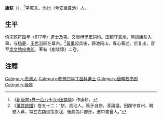 '''康駢'''（{{bd|?||?|}}），<ref>《[[新唐書•巻一百八十九•田頵傳|新唐書•巻一百八十九•田頵傳]]》作康軿。</ref>字駕言。[[池州|池州]]（今[[安徽|安徽]][[貴池|貴池]]）人。

==生平==
僖宗[[乾符|乾符]]四年（877年）進士及第。又舉[[博學宏詞科|博學宏詞科]]。[[田頵|田頵]]守[[宣州|宣州]]，聘請康駢入幕，与[[杨夔|杨夔]]、[[王希羽|王希羽]]同在幕內。<ref>《[[萬姓統譜|萬姓統譜]]》卷五十二：“駢，貴池人。篤于自修，善論議，田頵守宣州，聘駢入幕，常左右頵畫策禦寇，後薦為戶部郎，遷中書舍人。”</ref>[[黃巢|黃巢]]起兵後，歸池阳山，專心著述。后复出，官至[[崇文館|崇文館]][[校書郎|校書郎]]。著有《劇談錄》二卷。

==注釋==
{{reflist}}

{{DEFAULTSORT:K}}
[[Category:贵池人|Category:贵池人]]
[[Category:乾符四年丁酉科進士|Category:乾符四年丁酉科進士]]
[[Category:唐朝校书郎|Category:唐朝校书郎]]
[[Category:康姓|Category:康姓]]